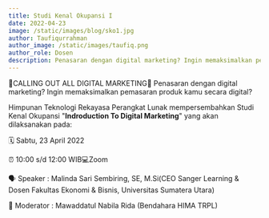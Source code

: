 ```yaml
---
title: Studi Kenal Okupansi I
date: 2022-04-23
image: /static/images/blog/sko1.jpg
author: Taufiqurrahman
author_image: /static/images/taufiq.png
author_role: Dosen
description: Penasaran dengan digital marketing? Ingin memaksimalkan pemasaran produk kamu secara digital?
---
```


📢CALLING OUT ALL DIGITAL MARKETING📢 Penasaran dengan digital marketing? Ingin 
memaksimalkan pemasaran produk kamu secara digital?

Himpunan Teknologi Rekayasa Perangkat Lunak mempersembahkan Studi Kenal Okupansi 
"**Indroduction To Digital Marketing**" yang akan dilaksanakan pada:

🗓️ Sabtu, 23 April 2022

⏰ 10:00 s/d 12:00 WIB💻Zoom

🗣️ Speaker : Malinda Sari Sembiring, SE, M.Si(CEO Sanger Learning & Dosen Fakultas Ekonomi & Bisnis, Universitas Sumatera Utara)

👤 Moderator : Mawaddatul Nabila Rida (Bendahara HIMA TRPL)
